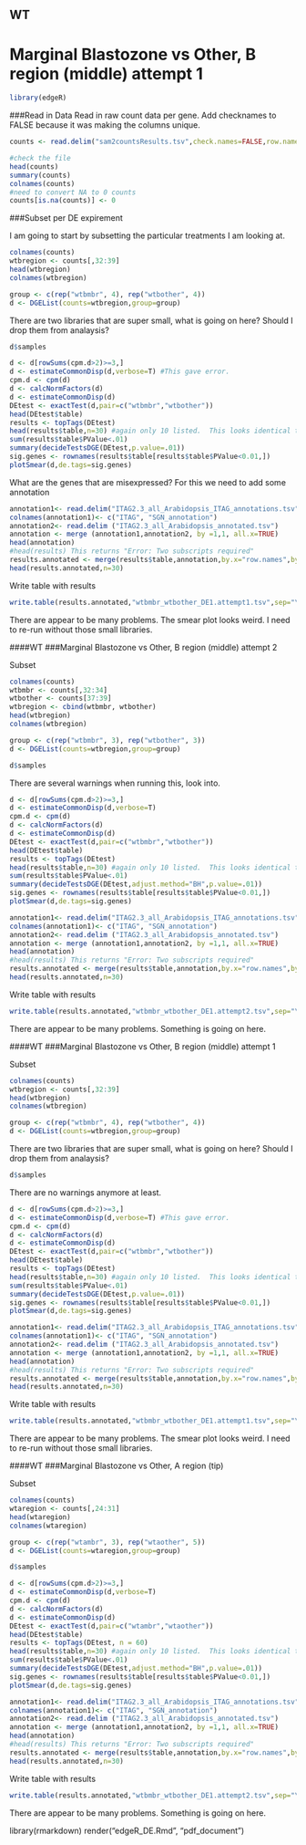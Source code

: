 WT
----

Marginal Blastozone vs Other, B region (middle) attempt 1
=========================================================

```r
library(edgeR)
```

###Read in Data
Read in raw count data per gene.
Add checknames to FALSE because it was making the columns unique. 

```r
counts <- read.delim("sam2countsResults.tsv",check.names=FALSE,row.names=1)

#check the file
head(counts)
summary(counts)
colnames(counts)
#need to convert NA to 0 counts
counts[is.na(counts)] <- 0
```

###Subset per DE expirement

I am going to start by subsetting the particular treatments I am looking at.

```r
colnames(counts)
wtbregion <- counts[,32:39]
head(wtbregion)
colnames(wtbregion)
```

```r
group <- c(rep("wtbmbr", 4), rep("wtbother", 4))
d <- DGEList(counts=wtbregion,group=group)
```
There are two libraries that are super small, what is going on here? Should I drop them from analaysis?
```r
d$samples
```

```r
d <- d[rowSums(cpm.d>2)>=3,] 
d <- estimateCommonDisp(d,verbose=T) #This gave error. 
cpm.d <- cpm(d)
d <- calcNormFactors(d)
d <- estimateCommonDisp(d)
DEtest <- exactTest(d,pair=c("wtbmbr","wtbother"))
head(DEtest$table)
results <- topTags(DEtest)
head(results$table,n=30) #again only 10 listed.  This looks identical to the last one. Something is wrong.
sum(results$table$PValue<.01)
summary(decideTestsDGE(DEtest,p.value=.01))
sig.genes <- rownames(results$table[results$table$PValue<0.01,])
plotSmear(d,de.tags=sig.genes)
```

What are the genes that are misexpressed?
For this we need to add some annotation

```r
annotation1<- read.delim("ITAG2.3_all_Arabidopsis_ITAG_annotations.tsv", header=FALSE)  #Changed to the SGN human readable annotation
colnames(annotation1)<- c("ITAG", "SGN_annotation")
annotation2<- read.delim ("ITAG2.3_all_Arabidopsis_annotated.tsv")
annotation <- merge (annotation1,annotation2, by =1,1, all.x=TRUE)
head(annotation) 
#head(results) This returns "Error: Two subscripts required"
results.annotated <- merge(results$table,annotation,by.x="row.names",by.y="ITAG",all.x=T,sort=F)
head(results.annotated,n=30)
```

Write table with results
```r
write.table(results.annotated,"wtbmbr_wtbother_DE1.attempt1.tsv",sep="\t",row.names=F)
```

There are appear to be many problems.  The smear plot looks weird. I need to re-run without those small libraries. 


####WT
###Marginal Blastozone vs Other, B region (middle) attempt 2

Subset
```r
colnames(counts)
wtbmbr <- counts[,32:34]
wtbother <- counts[37:39]
wtbregion <- cbind(wtbmbr, wtbother)
head(wtbregion)
colnames(wtbregion)
```

```r
group <- c(rep("wtbmbr", 3), rep("wtbother", 3))
d <- DGEList(counts=wtbregion,group=group)
```

```r
d$samples
```
There are several warnings when running this, look into.
```r
d <- d[rowSums(cpm.d>2)>=3,] 
d <- estimateCommonDisp(d,verbose=T) 
cpm.d <- cpm(d)
d <- calcNormFactors(d)
d <- estimateCommonDisp(d)
DEtest <- exactTest(d,pair=c("wtbmbr","wtbother"))
head(DEtest$table)
results <- topTags(DEtest)
head(results$table,n=30) #again only 10 listed.  This looks identical to the last one. Something is wrong.
sum(results$table$PValue<.01)
summary(decideTestsDGE(DEtest,adjust.method="BH",p.value=.01))  
sig.genes <- rownames(results$table[results$table$PValue<0.01,])
plotSmear(d,de.tags=sig.genes)
```

```r
annotation1<- read.delim("ITAG2.3_all_Arabidopsis_ITAG_annotations.tsv", header=FALSE)  #Changed to the SGN human readable annotation
colnames(annotation1)<- c("ITAG", "SGN_annotation")
annotation2<- read.delim ("ITAG2.3_all_Arabidopsis_annotated.tsv")
annotation <- merge (annotation1,annotation2, by =1,1, all.x=TRUE)
head(annotation) 
#head(results) This returns "Error: Two subscripts required"
results.annotated <- merge(results$table,annotation,by.x="row.names",by.y="ITAG",all.x=T,sort=F)
head(results.annotated,n=30)
```

Write table with results
```r
write.table(results.annotated,"wtbmbr_wtbother_DE1.attempt2.tsv",sep="\t",row.names=F)
```

There are appear to be many problems.  Something is going on here. 

####WT
###Marginal Blastozone vs Other, B region (middle) attempt 1

Subset
```r
colnames(counts)
wtbregion <- counts[,32:39]
head(wtbregion)
colnames(wtbregion)
```

```r
group <- c(rep("wtbmbr", 4), rep("wtbother", 4))
d <- DGEList(counts=wtbregion,group=group)
```
There are two libraries that are super small, what is going on here? Should I drop them from analaysis?
```r
d$samples
```
There are no warnings anymore at least. 
```r
d <- d[rowSums(cpm.d>2)>=3,] 
d <- estimateCommonDisp(d,verbose=T) #This gave error. 
cpm.d <- cpm(d)
d <- calcNormFactors(d)
d <- estimateCommonDisp(d)
DEtest <- exactTest(d,pair=c("wtbmbr","wtbother"))
head(DEtest$table)
results <- topTags(DEtest)
head(results$table,n=30) #again only 10 listed.  This looks identical to the last one. Something is wrong.
sum(results$table$PValue<.01)
summary(decideTestsDGE(DEtest,p.value=.01))
sig.genes <- rownames(results$table[results$table$PValue<0.01,])
plotSmear(d,de.tags=sig.genes)
```

```r
annotation1<- read.delim("ITAG2.3_all_Arabidopsis_ITAG_annotations.tsv", header=FALSE)  #Changed to the SGN human readable annotation
colnames(annotation1)<- c("ITAG", "SGN_annotation")
annotation2<- read.delim ("ITAG2.3_all_Arabidopsis_annotated.tsv")
annotation <- merge (annotation1,annotation2, by =1,1, all.x=TRUE)
head(annotation) 
#head(results) This returns "Error: Two subscripts required"
results.annotated <- merge(results$table,annotation,by.x="row.names",by.y="ITAG",all.x=T,sort=F)
head(results.annotated,n=30)
```

Write table with results
```r
write.table(results.annotated,"wtbmbr_wtbother_DE1.attempt1.tsv",sep="\t",row.names=F)
```

There are appear to be many problems.  The smear plot looks weird. I need to re-run without those small libraries. 


####WT
###Marginal Blastozone vs Other, A region (tip) 

Subset
```r
colnames(counts)
wtaregion <- counts[,24:31]
head(wtaregion)
colnames(wtaregion)
```

```r
group <- c(rep("wtambr", 3), rep("wtaother", 5))
d <- DGEList(counts=wtaregion,group=group)
```

```r
d$samples
```

```r
d <- d[rowSums(cpm.d>2)>=3,] 
d <- estimateCommonDisp(d,verbose=T) 
cpm.d <- cpm(d)
d <- calcNormFactors(d)
d <- estimateCommonDisp(d)
DEtest <- exactTest(d,pair=c("wtambr","wtaother"))
head(DEtest$table)
results <- topTags(DEtest, n = 60)
head(results$table,n=30) #again only 10 listed.  This looks identical to the last one. Something is wrong.
sum(results$table$PValue<.01)
summary(decideTestsDGE(DEtest,adjust.method="BH",p.value=.01))  
sig.genes <- rownames(results$table[results$table$PValue<0.01,]) 
plotSmear(d,de.tags=sig.genes)
```

```r
annotation1<- read.delim("ITAG2.3_all_Arabidopsis_ITAG_annotations.tsv", header=FALSE)  #Changed to the SGN human readable annotation
colnames(annotation1)<- c("ITAG", "SGN_annotation")
annotation2<- read.delim ("ITAG2.3_all_Arabidopsis_annotated.tsv")
annotation <- merge (annotation1,annotation2, by =1,1, all.x=TRUE)
head(annotation) 
#head(results) This returns "Error: Two subscripts required"
results.annotated <- merge(results$table,annotation,by.x="row.names",by.y="ITAG",all.x=T,sort=F)
head(results.annotated,n=30)
```

Write table with results
```r
write.table(results.annotated,"wtbmbr_wtbother_DE1.attempt2.tsv",sep="\t",row.names=F)
```

There are appear to be many problems.  Something is going on here. 



library(rmarkdown)
render("edgeR_DE.Rmd", "pdf_document")

